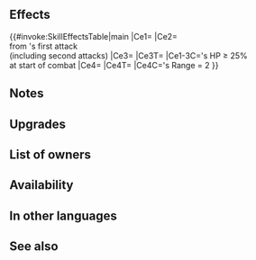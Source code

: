 {{Weapon Infobox
|tagid=SID_堅牢のブレス＋
|intID=4759
|noImg=1
|exclusive=0
|weaponType=Dragonstone
|cost=300
|might=14
|range=1
|effect=If foe's Range = 2, calculates damage using the lower of foe's Def or Res.<br><br>At start of combat, if unit's HP ≥ 25%, grants Atk/Spd/Def/Res+5 to unit, reduces damage from foe's first attack by 15% of unit's Atk ("first attack" normally means only the first strike; for effects that grant "unit attacks twice," it means the first and second strikes), and inflicts Special cooldown charge -1 on foe per attack during combat (only highest value applied; does not stack).
|required=Obstinate Breath
|refinePaths=default
|refineSP=350
|refineMedals=500
|refineStones=50
|properties=random_owner
}}
==Effects==
{{#invoke:SkillEffectsTable|main
|Ce1={{Eft|Temporary buffs|Atk/Spd/Def/Res|5}}
|Ce2={{Eft|Damage Reduction|percent=1|15% of {{Tgt|Unit}}'s Atk}}<br>from {{Tgt|Foe}}'s first attack<br>(including second attacks)
|Ce3={{Eft|Guard}}
|Ce3T={{Tgt|Foe}}
|Ce1-3C={{Tgt|Unit}}'s HP ≥ 25%<br>at start of combat
|Ce4={{Eft|Lower Def Res}}
|Ce4T={{Tgt|Unit}}
|Ce4C={{Tgt|Foe}}'s Range = 2
}}
==Notes==
{{Temporary buffs}}
{{FlatDamageReduction}}
{{CooldownChargeMinus}}
{{LowerDefRes}}

==Upgrades==
{{Weapon Upgrade List}}
==List of owners==
{{Skill Hero List}}
==Availability==
{{PassiveFocusList}}
{{PassiveDistributionList}}
{{PassiveCombatManualList}}
==In other languages==
{{OtherLanguages
|japanese=堅牢のブレス
|german=Sturer Atem
|spanishEU=Aliento pertinaz
|spanishLA=Soplo tenaz
|french=Souffle obstiné
|italian=Respiro ostinato
|chineseTW=堅牢吐息
|portuguese=Sopro pertinaz
}}

==See also==
{{See also skills|cond=Description LIKE '%reduces damage%of unit_s Atk%' AND Description NOT LIKE '%reduces damage%deals damage%of unit_s Atk%' AND Description NOT LIKE '%reduces damage%inflicts penalty%of unit_s Atk%' AND Exclusive='1'}}
{{Weapons Navbox}}